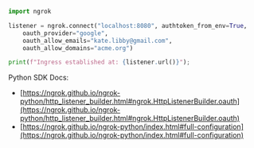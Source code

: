```python
import ngrok

listener = ngrok.connect("localhost:8080", authtoken_from_env=True,
    oauth_provider="google",
    oauth_allow_emails="kate.libby@gmail.com",
    oauth_allow_domains="acme.org")

print(f"Ingress established at: {listener.url()}");
```

Python SDK Docs:

- [https://ngrok.github.io/ngrok-python/http_listener_builder.html#ngrok.HttpListenerBuilder.oauth](https://ngrok.github.io/ngrok-python/http_listener_builder.html#ngrok.HttpListenerBuilder.oauth)
- [https://ngrok.github.io/ngrok-python/index.html#full-configuration](https://ngrok.github.io/ngrok-python/index.html#full-configuration)

